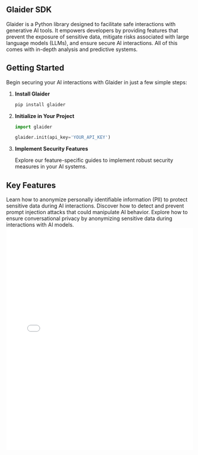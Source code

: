 
## Glaider SDK

Glaider is a Python library designed to facilitate safe interactions with generative AI tools. It empowers developers by providing features that prevent the exposure of sensitive data, mitigate risks associated with large language models (LLMs), and ensure secure AI interactions. All of this comes with in-depth analysis and predictive systems.

## Getting Started

Begin securing your AI interactions with Glaider in just a few simple steps:

1. **Install Glaider**

   ```bash
   pip install glaider
   ```

2. **Initialize in Your Project**

   ```python
   import glaider

   glaider.init(api_key='YOUR_API_KEY')
   ```

3. **Implement Security Features**

   Explore our feature-specific guides to implement robust security measures in your AI systems.

## Key Features

<CardGroup cols={1}>
  <Card
    title="Anonymization of PII and Sensitive Information"
    icon="user-secret"
    href="/use-cases/features/anonymization"
  >
    Learn how to anonymize personally identifiable information (PII) to protect sensitive data during AI interactions.
  </Card>
  <Card
    title="Prompt Injection Detection and Prevention"
    icon="shield-halved"
    href="/use-cases/features/prompt-injection-protection"
  >
    Discover how to detect and prevent prompt injection attacks that could manipulate AI behavior.
  </Card>
  <Card
    title="Conversational Privacy Using Anonymization"
    icon="comments"
    href="/use-cases/features/conversational-privacy"
  >
    Explore how to ensure conversational privacy by anonymizing sensitive data during interactions with AI models.
  </Card>
</CardGroup>

<Frame>
  <iframe src="path/to/pii-anonymizer-demo.html" width="100%" height="600px" frameborder="0"></iframe>
</Frame>